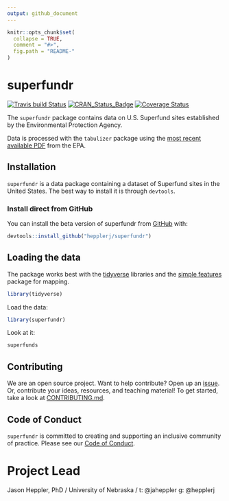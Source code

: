 ```yaml
---
output: github_document
---
```


<!-- README.md is generated from README.Rmd. Please edit that file -->

```r
knitr::opts_chunk$set(
  collapse = TRUE,
  comment = "#>",
  fig.path = "README-"
)
```

# superfundr

<!-- badges: start -->
[![Travis build Status](https://travis-ci.org/hepplerj/superfunds.svg?branch=master)](https://travis-ci.org/hepplerj/superfunds)
[![CRAN_Status_Badge](http://www.r-pkg.org/badges/version/superfunds)](http://cran.r-project.org/package=superfunds)
[![Coverage Status](https://img.shields.io/codecov/c/github/hepplerj/superfunds/master.svg)](https://codecov.io/github/hepplerj/superfunds?branch=master)
<!-- badges: end -->

The `superfundr` package contains data on U.S. Superfund sites established by the Environmental Protection Agency. 

Data is processed with the `tabulizer` package using the [most recent available PDF](https://www.epa.gov/superfund/superfund-data-and-reports) from the EPA.

## Installation

`superfundr` is a data package containing a dataset of Superfund sites in the United States. The best way to install it is through `devtools`.

### Install direct from GitHub

You can install the beta version of superfundr from [GitHub](https://github.com/hepplerj/superfundr) with:

``` r
devtools::install_github("hepplerj/superfundr")
```

## Loading the data

The package works best with the [tidyverse](http://tidyverse.org/) libraries and the [simple features](https://r-spatial.github.io/sf/index.html) package for mapping.

```r
library(tidyverse)
```

Load the data:

```r
library(superfundr)
```

Look at it:

```r
superfunds
```

## Contributing

We are an open source project. Want to help contribute? Open up an [issue](https://github.com/superfundr/resources/issues). Or, contribute your ideas, resources, and teaching material! To get started, take a look at [CONTRIBUTING.md](CONTRIBUTING.md).

## Code of Conduct

`superfundr` is committed to creating and supporting an inclusive community of practice. Please see our [Code of Conduct](CODE_OF_CONDUCT.md).

# Project Lead

Jason Heppler, PhD / University of Nebraska / t: @jaheppler g: @hepplerj
